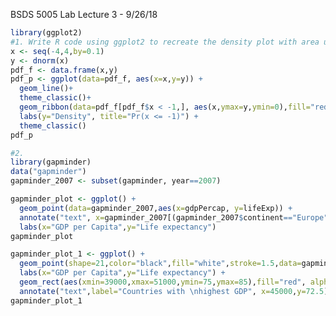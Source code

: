 BSDS 5005 Lab
Lecture 3 - 9/26/18 

```r
library(ggplot2)
#1. Write R code using ggplot2 to recreate the density plot with area under the curve
x <- seq(-4,4,by=0.1)
y <- dnorm(x)
pdf_f <- data.frame(x,y)
pdf_p <- ggplot(data=pdf_f, aes(x=x,y=y)) +
  geom_line()+
  theme_classic()+
  geom_ribbon(data=pdf_f[pdf_f$x < -1,], aes(x,ymax=y,ymin=0),fill="red",color="black",alpha=1) +
  labs(y="Density", title="Pr(x <= -1)") +
  theme_classic()
pdf_p
```

```r
#2.
library(gapminder)
data("gapminder")
gapminder_2007 <- subset(gapminder, year==2007)

gapminder_plot <- ggplot() + 
  geom_point(data=gapminder_2007,aes(x=gdpPercap, y=lifeExp)) +
  annotate("text", x=gapminder_2007[(gapminder_2007$continent=="Europe" & gapminder_2007$gdpPercap>40000),]$gdpPercap, y=gapminder_2007[(gapminder_2007$continent=="Europe" & gapminder_2007$gdpPercap>40000),]$lifeExp, label=c("Ireland","Norway"),color="blue",size=3) +
  labs(x="GDP per Capita",y="Life expectancy")
gapminder_plot
```

```r
gapminder_plot_1 <- ggplot() + 
  geom_point(shape=21,color="black",fill="white",stroke=1.5,data=gapminder_2007,aes(x=gdpPercap, y=lifeExp)) +
  labs(x="GDP per Capita",y="Life expectancy") +
  geom_rect(aes(xmin=39000,xmax=51000,ymin=75,ymax=85),fill="red", alpha=0.25) +
  annotate("text",label="Countries with \nhighest GDP", x=45000,y=72.5)
gapminder_plot_1

```


